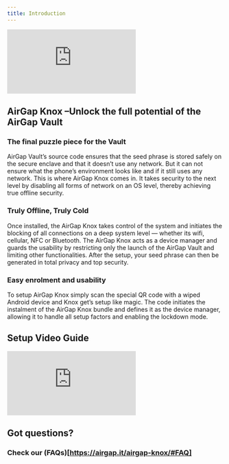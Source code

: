 ```yaml
---
title: Introduction
---
```


<div class="yt-container">
  <iframe
    class="yt-video"
    src="https://www.youtube.com/embed/2sNcBiUACGo"
    frameborder="0"
    allowfullscreen></iframe>
</div>

## AirGap Knox –Unlock the full potential of the AirGap Vault

### The final puzzle piece for the Vault

AirGap Vault’s source code ensures that the seed phrase is stored safely on the secure enclave and that it doesn’t use any network. But it can not ensure what the phone’s environment looks like and if it still uses any network. This is where AirGap Knox comes in. It takes security to the next level by disabling all forms of network on an OS level, thereby achieving true offline security.

### Truly Offline, Truly Cold

Once installed, the AirGap Knox takes control of the system and initiates the blocking of all connections on a deep system level — whether its wifi, cellular, NFC or Bluetooth. The AirGap Knox acts as a device manager and guards the usability by restricting only the launch of the AirGap Vault and limiting other functionalities. After the setup, your seed phrase can then be generated in total privacy and top security.

### Easy enrolment and usability

To setup AirGap Knox simply scan the special QR code with a wiped Android device and Knox get’s setup like magic. The code initiates the instalment of the AirGap Knox bundle and defines it as the device manager, allowing it to handle all setup factors and enabling the lockdown mode.

## Setup Video Guide

<div class="yt-container">
  <iframe
    class="yt-video"
    src="https://www.youtube.com/embed/SB4Rq6RlaIs"
    frameborder="0"
    allowfullscreen></iframe>
</div>

## Got questions?

### Check our (FAQs)[https://airgap.it/airgap-knox/#FAQ]
